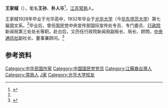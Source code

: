 '''王家棫'''（{{bd|1908年||1980年|9月21日|catIdx=Wang王}}），笔名'''王孙'''、'''朴人'''等<ref name="cap">{{cite book|title=《儲安平和他的時代──紀念儲安平誕辰一百周年學術研討會論文集》|author=謝泳}}</ref>，[[江苏|江苏]][[常熟|常熟]]人。

王家棫1928年毕业于光华高中，1932年毕业于[[光华大学|光华大学]]（今[[华东师范大学|华东师范大学]]）第七届国文系。<ref name="cap" />毕业后，曾任国民党中央宣传部国际宣传处专员、专门委员、[[行政院|行政院]]新闻局第三处处长等职。赴台后，又历任行政院新闻局副局长、局长、顾問，[[中央通讯社|中央通讯社]]副社长、董事兼顾问。<ref name="kmt">{{cite book|title=《中国国民党百年人物全书》|publisher=团结出版社|year=2005}}</ref>

== 参考资料 ==
{{reflist}}

{{DEFAULTSORT:Wang王}}

[[Category:中华民国作家|Category:中华民国作家]]
[[Category:中国国民党党员|Category:中国国民党党员]]
[[Category:江蘇裔台灣人|Category:江蘇裔台灣人]]
[[Category:常熟人|Category:常熟人]]
[[Category:王姓|J家]]
[[Category:光华大学校友|Category:光华大学校友]]